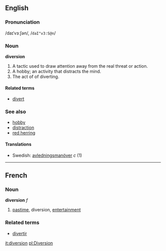 ==English==
===Pronunciation===
/daɪˈvɜːʃən/, /<tt>daI"v3:S@n</tt>/
=== Noun ===
'''diversion'''
# A tactic used to draw attention away from the real threat or action.
# A hobby; an activity that distracts the mind.
# The act of of diverting.

==== Related terms ====
*[[divert]]

===See also===
*[[hobby]]
*[[distraction]]
*[[red herring]]

====Translations====
*Swedish: [[avledningsmanöver]] ''c'' (1)
----

==French==
===Noun===
'''diversion''' ''f''

# [[pastime]], diversion, [[entertainment]]

===Related terms===
*[[divertir]]

[[it:diversion]]
[[pl:Diversion]]